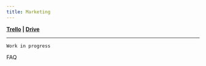 ```yaml
---
title: Marketing
---
```



**[Trello](https://trello.com/b/AwrwDlYO) | [Drive](https://drive.google.com/drive/folders/1zchWwQPyYUX9D5eavfieV-UvfQI7Ph7c?usp=sharing)**

---
`Work in progress`

<Link href={HACKER_FAQS}>FAQ</Link>
